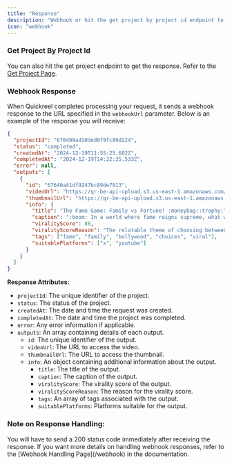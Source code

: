 ```yaml
---
title: "Response"
description: "Webhook or hit the get project by project id endpoint to get the response"
icon: "webhook"
---
```


### Get Project By Project Id

You can also hit the get project endpoint to get the response.
Refer to the [Get Project Page](/getProject).

### Webhook Response

When Quickreel completes processing your request, it sends a webhook response to the URL specified in the `webhookUrl` parameter. Below is an example of the response you will receive:

```json
{
  "projectId": "676409ad10ded0f9fc89d224",
  "status": "completed",
  "createdAt": "2024-12-19T11:55:25.602Z",
  "completedAt": "2024-12-19T14:22:35.533Z",
  "error": null,
  "outputs": [
    {
      "id": "67640a41df9247bc89de7813",
      "videoUrl": "https://qr-be-api-upload.s3.us-east-1.amazonaws.com/67618d230847a22a7550faf9/676409ad10ded0f9fc89d224/67640a41df9247bc89de7813_final_hook.mp4",
      "thumbnailUrl": "https://qr-be-api-upload.s3.us-east-1.amazonaws.com/67618d230847a22a7550faf9/676409ad10ded0f9fc89d224/67640a41df9247bc89de7813_trim_thumbnail.jpg",
      "info": {
        "title": "The Fame Game: Family vs Fortune! :moneybag::trophy:",
        "caption": ":boom: In a world where fame reigns supreme, what would you choose? :broken_heart: Family or 100 Crores? Let's dive into the glitzy side of fame as we pick between loved ones and riches! :star2::sparkles: #Fame #Choices #Bollywood #Celebrities #Viral",
        "viralityScore": 88,
        "viralityScoreReason": "The relatable theme of choosing between family and wealth taps into a universal dilemma, increasing its appeal. The celebrity context adds intrigue, likely to resonate with fans and attract shares.",
        "tags": ["fame", "family", "bollywood", "choices", "viral"],
        "suitablePlatforms": ["x", "youtube"]
      }
    }
  ]
}
```

**Response Attributes:**

- `projectId`: The unique identifier of the project.
- `status`: The status of the project.
- `createdAt`: The date and time the request was created.
- `completedAt`: The date and time the project was completed.
- `error`: Any error information if applicable.
- `outputs`: An array containing details of each output.
  - `id`: The unique identifier of the output.
  - `videoUrl`: The URL to access the video.
  - `thumbnailUrl`: The URL to access the thumbnail.
  - `info`: An object containing additional information about the output.
    - `title`: The title of the output.
    - `caption`: The caption of the output.
    - `viralityScore`: The virality score of the output.
    - `viralityScoreReason`: The reason for the virality score.
    - `tags`: An array of tags associated with the output.
    - `suitablePlatforms`: Platforms suitable for the output.

### Note on Response Handling:

<Warning>
  You will have to send a 200 status code immediately after receiving the
  response.
</Warning>

<Info>
  If you want more details on handling webhook responses, refer to the [Webhook
  Handling Page](/webhook) in the documentation.
</Info>
